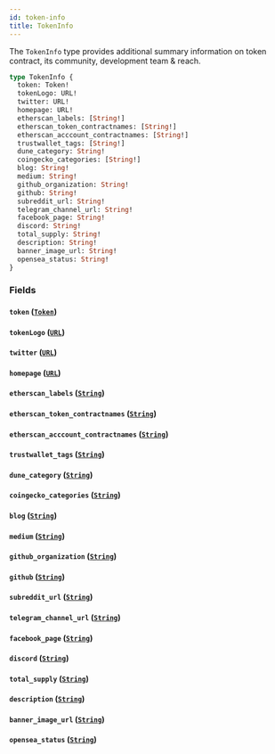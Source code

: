 ```yaml
---
id: token-info
title: TokenInfo
---
```



The `TokenInfo` type provides additional summary information on token contract, its  community, development team & reach.

```graphql
type TokenInfo {
  token: Token!
  tokenLogo: URL!
  twitter: URL!
  homepage: URL!
  etherscan_labels: [String!]
  etherscan_token_contractnames: [String!]
  etherscan_acccount_contractnames: [String!]
  trustwallet_tags: [String!]
  dune_category: String!
  coingecko_categories: [String!]
  blog: String!
  medium: String!
  github_organization: String!
  github: String!
  subreddit_url: String!
  telegram_channel_url: String!
  facebook_page: String!
  discord: String!
  total_supply: String!
  description: String!
  banner_image_url: String!
  opensea_status: String!
}
```


### Fields

#### `token` ([`Token`](/reference/unions/token))




#### `tokenLogo` ([`URL`](/reference/scalars/url))




#### `twitter` ([`URL`](/reference/scalars/url))




#### `homepage` ([`URL`](/reference/scalars/url))




#### `etherscan_labels` ([`String`](/reference/scalars/string))




#### `etherscan_token_contractnames` ([`String`](/reference/scalars/string))




#### `etherscan_acccount_contractnames` ([`String`](/reference/scalars/string))




#### `trustwallet_tags` ([`String`](/reference/scalars/string))




#### `dune_category` ([`String`](/reference/scalars/string))




#### `coingecko_categories` ([`String`](/reference/scalars/string))




#### `blog` ([`String`](/reference/scalars/string))




#### `medium` ([`String`](/reference/scalars/string))




#### `github_organization` ([`String`](/reference/scalars/string))




#### `github` ([`String`](/reference/scalars/string))




#### `subreddit_url` ([`String`](/reference/scalars/string))




#### `telegram_channel_url` ([`String`](/reference/scalars/string))




#### `facebook_page` ([`String`](/reference/scalars/string))




#### `discord` ([`String`](/reference/scalars/string))




#### `total_supply` ([`String`](/reference/scalars/string))




#### `description` ([`String`](/reference/scalars/string))




#### `banner_image_url` ([`String`](/reference/scalars/string))




#### `opensea_status` ([`String`](/reference/scalars/string))






